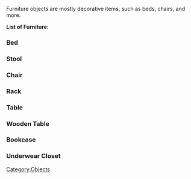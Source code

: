 {{BayPage}}
{{stub}}
Furniture objects are mostly decorative items, such as beds, chairs, and more.


'''List of Furniture:'''

===Bed===
 {{Item
 |bgcolor1 = #cccccc
 |bgcolor2 = #cccccc
 |name = Bed
 |image = bed.png
 |strategy = It is generally considered good practice to fall asleep on one of these, if you want to leave. They can be constructed from 2 metal sheets.
 |foundin = Dormitories, Cabins, the Brig, Mining Asteroid
 |usedfor = A decorative piece of furniture. If you want to sleep, sleep on one of these.
 |description = This is used to lie in, sleep in or strap on.}}


===Stool===
 {{Item
 |bgcolor1 = #cccccc
 |bgcolor2 = #cccccc
 |name = Stool
 |image = stool.png
 |strategy = None.
 |foundin = All over the station and on the Mining Asteroid.
 |usedfor = A purely decorative piece of furniture. It's a chair that you cannot buckle yourself into.
 |description = Apply butt. Click and drag onto yourself to pick it up and <s>hit someone</s> move it somewhere! Click on it in your hands to put it down again.}}

===Chair===
 {{Item
 |bgcolor1 = #cccccc
 |bgcolor2 = #cccccc
 |name = Chair
 |image = chair.png
 |strategy = You can buckle yourself into it by click dragging your mob onto it.
 |foundin = All over the station and on the Mining Asteroid.
 |usedfor = Mostly decorative, but you can restrain someone when they have handcuffs on if you buckle them into it. 
 |description = You sit in this. Either by will or force.}}


===Rack===
 {{Item
 |bgcolor1 = #cccccc
 |bgcolor2 = #cccccc
 |name = Rack
 |image = rack.png
 |strategy = Mostly for decorative storage. You put items on top of it.
 |foundin = All over the station.
 |usedfor = Decorative storage.
 |description = Different from the Middle Ages version.}}


===Table===
 {{Item
 |bgcolor1 = #cccccc
 |bgcolor2 = #cccccc
 |name = Table
 |image = table.png
 |strategy = Useful for making offices, and other rooms.
 |foundin = All over the station.
 |usedfor = Decorative storage; put items on top of it.
 |description = A square piece of metal standing on four metal legs. It cannot move.}}


===Wooden Table===
 {{Item
 |bgcolor1 = #cccccc
 |bgcolor2 = #cccccc
 |name = Wooden Table
 |image = woodtable.png
 |strategy = Same as the normal table.
 |foundin = Detective's Office, Captain's Quarters.
 |usedfor = Decorative storage; put items on top of it.
 |description = Do not apply fire to this. Rumour says it burns easily.}}


===Bookcase===
 {{Item
 |bgcolor1 = #cccccc
 |bgcolor2 = #cccccc
 |name = Bookcase
 |image = bookcase.png
 |strategy = It holds the [[Librarian]]'s books. 
 |foundin = Library, Engineering
 |usedfor = Holds books, sometimes starts with a few.
 |description = ---}}

===Underwear Closet===
 {{Item
 |bgcolor1 = #cccccc
 |bgcolor2 = #cccccc
 |name = Underwear Closet
 |image = cabinet_closed.png
 |strategy = Look your best when being stripped.
 |foundin = Dormitories
 |usedfor = Allows you to change your undershirt and underwear.
 |description = ---}}
[[Category:Objects]]